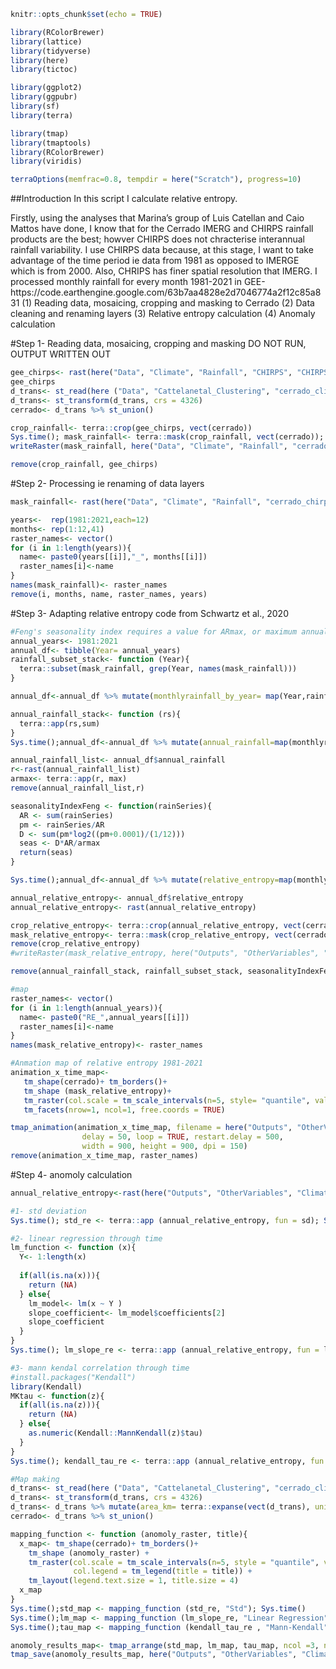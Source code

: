 ```r
knitr::opts_chunk$set(echo = TRUE)
```

```r
library(RColorBrewer)
library(lattice)
library(tidyverse)
library(here)
library(tictoc)

library(ggplot2)
library(ggpubr)
library(sf)
library(terra)

library(tmap)
library(tmaptools)
library(RColorBrewer)
library(viridis)

terraOptions(memfrac=0.8, tempdir = here("Scratch"), progress=10)
```
##Introduction
In this script I calculate relative entropy. 

Firstly, using the analyses that Marina's group of Luis Catellan and Caio Mattos
have done, I know that for the Cerrado IMERG and CHIRPS rainfall products
are the best; howver CHIRPS does not chracterise interannual rainfall variability.
I use CHIRPS data because, at this stage, I want to take advantage of the time period
ie data from 1981 as opposed to IMERGE which is from 2000. Also, CHRIPS has finer
spatial resolution that IMERG. I processed monthly rainfall for every month 1981-2021
in GEE-https://code.earthengine.google.com/63b7aa4828e2d7046774a2f12c85a831
(1) Reading data, mosaicing, cropping and masking to Cerrado
(2) Data cleaning and renaming layers
(3) Relative entropy calculation
(4) Anomaly calculation

#Step 1- Reading data, mosaicing, cropping and masking DO NOT RUN, OUTPUT WRITTEN OUT
```r
gee_chirps<- rast(here("Data", "Climate", "Rainfall", "CHIRPS", "CHIRPS_monthlyrainfall.tif"))
gee_chirps
d_trans<- st_read(here ("Data", "Cattelanetal_Clustering", "cerrado_climate_zones.shp"))
d_trans<- st_transform(d_trans, crs = 4326)
cerrado<- d_trans %>% st_union()

crop_rainfall<- terra::crop(gee_chirps, vect(cerrado))
Sys.time(); mask_rainfall<- terra::mask(crop_rainfall, vect(cerrado)); Sys.time()#half hour
writeRaster(mask_rainfall, here("Data", "Climate", "Rainfall", "cerrado_chirps_rainfall_1981_2021.tif"))

remove(crop_rainfall, gee_chirps)
```

#Step 2- Processing ie renaming of data layers
```r
mask_rainfall<- rast(here("Data", "Climate", "Rainfall", "cerrado_chirps_rainfall_1981_2021.tif"))

years<-  rep(1981:2021,each=12) 
months<- rep(1:12,41)
raster_names<- vector()
for (i in 1:length(years)){
  name<- paste0(years[[i]],"_", months[[i]])
  raster_names[i]<-name
}
names(mask_rainfall)<- raster_names
remove(i, months, name, raster_names, years)
```

#Step 3- Adapting relative entropy code from Schwartz et al., 2020
```r
#Feng's seasonality index requires a value for ARmax, or maximum annual rainfall in the dataset. This should be the wettest site if analyzing sites across space, or the wettest year, if analyzing multiple years of the same site.
annual_years<- 1981:2021
annual_df<- tibble(Year= annual_years) 
rainfall_subset_stack<- function (Year){
  terra::subset(mask_rainfall, grep(Year, names(mask_rainfall)))
}

annual_df<-annual_df %>% mutate(monthlyrainfall_by_year= map(Year,rainfall_subset_stack))

annual_rainfall_stack<- function (rs){
  terra::app(rs,sum)
}
Sys.time();annual_df<-annual_df %>% mutate(annual_rainfall=map(monthlyrainfall_by_year, annual_rainfall_stack)); Sys.time() 

annual_rainfall_list<- annual_df$annual_rainfall
r<-rast(annual_rainfall_list)
armax<- terra::app(r, max)
remove(annual_rainfall_list,r)

seasonalityIndexFeng <- function(rainSeries){  
  AR <- sum(rainSeries)
  pm <- rainSeries/AR
  D <- sum(pm*log2((pm+0.0001)/(1/12)))
  seas <- D*AR/armax
  return(seas)
}

Sys.time();annual_df<-annual_df %>% mutate(relative_entropy=map(monthlyrainfall_by_year, seasonalityIndexFeng)); Sys.time() 

annual_relative_entropy<- annual_df$relative_entropy
annual_relative_entropy<- rast(annual_relative_entropy)

crop_relative_entropy<- terra::crop(annual_relative_entropy, vect(cerrado))
mask_relative_entropy<- terra::mask(crop_relative_entropy, vect(cerrado))
remove(crop_relative_entropy)
#writeRaster(mask_relative_entropy, here("Outputs", "OtherVariables", "Climate","annual_relative_entropy_1981_2021.tif"))

remove(annual_rainfall_stack, rainfall_subset_stack, seasonalityIndexFeng)

#map
raster_names<- vector()
for (i in 1:length(annual_years)){
  name<- paste0("RE_",annual_years[[i]])
  raster_names[i]<-name
}
names(mask_relative_entropy)<- raster_names

#Anmation map of relative entropy 1981-2021
animation_x_time_map<-
   tm_shape(cerrado)+ tm_borders()+
   tm_shape (mask_relative_entropy)+
   tm_raster(col.scale = tm_scale_intervals(n=5, style= "quantile", values = "Oranges")) +
   tm_facets(nrow=1, ncol=1, free.coords = TRUE) 

tmap_animation(animation_x_time_map, filename = here("Outputs", "OtherVariables", "Climate", "annual_relative_entropy_1981_2021.gif"),
                delay = 50, loop = TRUE, restart.delay = 500,
                width = 900, height = 900, dpi = 150)
remove(animation_x_time_map, raster_names)
```

#Step 4- anomoly calculation
```r
annual_relative_entropy<-rast(here("Outputs", "OtherVariables", "Climate","annual_relative_entropy_1981_2021.tif"))

#1- std deviation
Sys.time(); std_re <- terra::app (annual_relative_entropy, fun = sd); Sys.time()

#2- linear regression through time
lm_function <- function (x){
  Y<- 1:length(x)
  
  if(all(is.na(x))){
    return (NA)
  } else{
    lm_model<- lm(x ~ Y )
    slope_coefficient<- lm_model$coefficients[2]
    slope_coefficient
  }
}
Sys.time(); lm_slope_re <- terra::app (annual_relative_entropy, fun = lm_function); Sys.time()

#3- mann kendal correlation through time
#install.packages("Kendall")
library(Kendall)
MKtau <- function(z){
  if(all(is.na(z))){
    return (NA)
  } else{
    as.numeric(Kendall::MannKendall(z)$tau)
  }
} 
Sys.time(); kendall_tau_re <- terra::app (annual_relative_entropy, fun = MKtau); Sys.time()

#Map making
d_trans<- st_read(here ("Data", "Cattelanetal_Clustering", "cerrado_climate_zones.shp"))
d_trans<- st_transform(d_trans, crs = 4326)
d_trans<- d_trans %>% mutate(area_km= terra::expanse(vect(d_trans), unit="km"))
cerrado<- d_trans %>% st_union()

mapping_function <- function (anomoly_raster, title){
  x_map<- tm_shape(cerrado)+ tm_borders()+
    tm_shape (anomoly_raster) + 
    tm_raster(col.scale = tm_scale_intervals(n=5, style = "quantile", values = "Blues"),
              col.legend = tm_legend(title = title)) + 
    tm_layout(legend.text.size = 1, title.size = 4)
  x_map
}
Sys.time();std_map <- mapping_function (std_re, "Std"); Sys.time()
Sys.time();lm_map <- mapping_function (lm_slope_re, "Linear Regression"); Sys.time()
Sys.time();tau_map <- mapping_function (kendall_tau_re , "Mann-Kendall"); Sys.time()

anomoly_results_map<- tmap_arrange(std_map, lm_map, tau_map, ncol =3, nrow= 1) 
tmap_save(anomoly_results_map, here("Outputs", "OtherVariables", "Climate", "anomoly_re_methods_results.png"), height = 50, width = 50, units = "cm", dpi=700)
```
